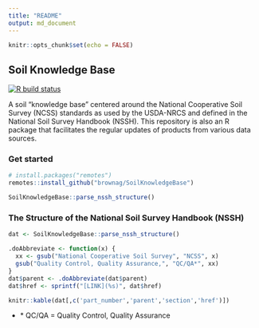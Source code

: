 ```yaml
---
title: "README"
output: md_document
---
```


```r
knitr::opts_chunk$set(echo = FALSE)
```

## Soil Knowledge Base

[![R build status](https://github.com/brownag/SoilKnowledgeBase/workflows/R-CMD-check/badge.svg)](https://github.com/brownag/SoilKnowledgeBase/actions)

A soil "knowledge base" centered around the National Cooperative Soil Survey (NCSS) standards as used by the USDA-NRCS and defined in the National Soil Survey Handbook (NSSH). This repository is also an R package that facilitates the regular updates of products from various data sources.

### Get started
```r
# install.packages("remotes")
remotes::install_github("brownag/SoilKnowledgeBase")

SoilKnowledgeBase::parse_nssh_structure()
```

### The Structure of the National Soil Survey Handbook (NSSH)

```r
dat <- SoilKnowledgeBase::parse_nssh_structure()

.doAbbreviate <- function(x) {
  xx <- gsub("National Cooperative Soil Survey", "NCSS", x)
  gsub("Quality Control, Quality Assurance,", "QC/QA*", xx)
}
dat$parent <- .doAbbreviate(dat$parent)
dat$href <- sprintf("[LINK](%s)", dat$href)

knitr::kable(dat[,c('part_number','parent','section','href')])
```

 - \* QC/QA = Quality Control, Quality Assurance